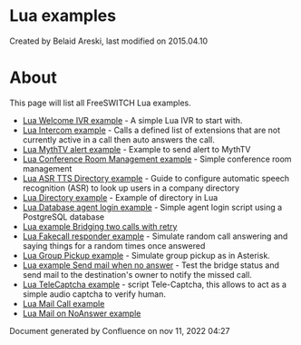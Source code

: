 
# Lua examples 

 Created by  Belaid Areski, last modified on 2015.04.10

# About

This page will list all FreeSWITCH Lua examples.

* [Lua Welcome IVR example](./Lua-Welcome-IVR-example_3965157.mdx#about) \- A simple Lua IVR to start with.
* [Lua Intercom example](./Lua-Intercom-example_3965150.mdx#about) \- Calls a defined list of extensions that are not currently active in a call then auto answers the call.
* [Lua MythTV alert example](./Lua-MythTV-alert-example_3965153.mdx#about) \- Example to send alert to MythTV
* [Lua Conference Room Management example](../../../Conference/Lua-Conference-Room-Management-example_3965172.mdx#about) \- Simple conference room management
* [Lua ASR TTS Directory example](./Lua-ASR-TTS-Directory-example_1049011.mdx#--) \- Guide to configure automatic speech recognition (ASR) to look up users in a company directory
* [Lua Directory example](./Lua-Directory-example_1049009.mdx#about) \- Example of directory in Lua
* [Lua Database agent login example](./Lua-Database-agent-login-example_3965212.mdx#about) \- Simple agent login script using a PostgreSQL database
* [Lua example Bridging two calls with retry](./Lua-example-Bridging-two-calls-with-retry_3965224.mdx#about)
* [Lua Fakecall responder example](./Lua-Fakecall-responder-example_3965229.mdx#about) \- Simulate random call answering and saying things for a random times once answered
* [Lua Group Pickup example](./Lua-Group-Pickup-example_3965238.mdx#about) \- Simulate group pickup as in Asterisk.
* [Lua example Send mail when no answer](./Lua-example-Send-mail-when-no-answer_3965242.mdx#about) \- Test the bridge status and send mail to the destination's owner to notify the missed call.
* [Lua TeleCaptcha example](./Lua-TeleCaptcha-example_3965261.mdx#about) \- script Tele-Captcha, this allows to act as a simple audio captcha to verify human.
* [Lua Mail Call example](./Lua-Mail-Call-example_7144597.mdx#about)
* [Lua Mail on NoAnswer example](./Lua-Mail-on-NoAnswer-example_7144600.mdx#about)

Document generated by Confluence on nov 11, 2022 04:27
